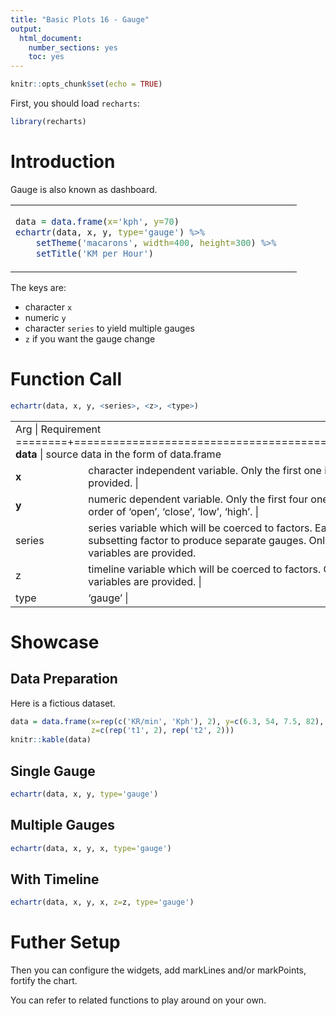 ```yaml
---
title: "Basic Plots 16 - Gauge"
output: 
  html_document: 
    number_sections: yes
    toc: yes
---
```


```r
knitr::opts_chunk$set(echo = TRUE)
```

First, you should load `recharts`:
```r
library(recharts)
```

# Introduction

Gauge is also known as dashboard.

<table id='intro'>
<tr><td>
```r
data = data.frame(x='kph', y=70)
echartr(data, x, y, type='gauge') %>% 
    setTheme('macarons', width=400, height=300) %>% 
    setTitle('KM per Hour')
```
</td>
<td>
</table>

The keys are:

- character `x` 
- numeric `y`
- character `series` to yield multiple gauges
- `z` if you want the gauge change

# Function Call

```r
echartr(data, x, y, <series>, <z>, <type>)
```

+--------+--------------------------------------------------------------------+
| Arg    |  Requirement                                                       |
+========+====================================================================+
| **data** | source data in the form of data.frame                            |
+--------+--------------------------------------------------------------------+
| **x**  | character independent variable. Only the first one is accepted if multiple variables are provided. |
+--------+--------------------------------------------------------------------+
| **y**  | numeric dependent variable. Only the first four ones are accepted which are arranged in the order of 'open', 'close', 'low', 'high'. |
+--------+--------------------------------------------------------------------+
| series | series variable which will be coerced to factors. Each level of `series` is treated as a subsetting factor to produce separate gauges. Only the first one is accepted if multiple variables are provided. |
+--------+--------------------------------------------------------------------+
|  z     | timeline variable which will be coerced to factors. Only the first one is accepted if multiple variables are provided. |
+--------+--------------------------------------------------------------------+
| type   | 'gauge' |
+--------+--------------------------------------------------------------------+


# Showcase

## Data Preparation

Here is a fictious dataset.

```r
data = data.frame(x=rep(c('KR/min', 'Kph'), 2), y=c(6.3, 54, 7.5, 82), 
                  z=c(rep('t1', 2), rep('t2', 2)))
knitr::kable(data)
```

## Single Gauge

```r
echartr(data, x, y, type='gauge')
```

## Multiple Gauges

```r
echartr(data, x, y, x, type='gauge')
```

## With Timeline


```r
echartr(data, x, y, x, z=z, type='gauge')
```

# Futher Setup

Then you can configure the widgets, add markLines and/or markPoints, fortify the chart.

You can refer to related functions to play around on your own.

